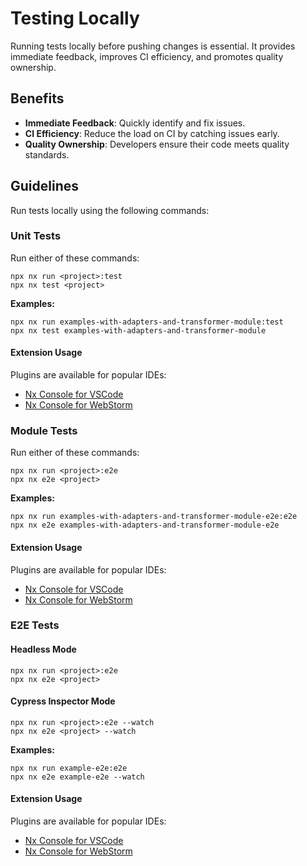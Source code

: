 # Testing Locally

Running tests locally before pushing changes is essential. It provides immediate feedback, improves CI efficiency, and promotes quality ownership.

## Benefits
- **Immediate Feedback**: Quickly identify and fix issues.
- **CI Efficiency**: Reduce the load on CI by catching issues early.
- **Quality Ownership**: Developers ensure their code meets quality standards.

## Guidelines
Run tests locally using the following commands:

### Unit Tests
Run either of these commands:

```shell
npx nx run <project>:test
npx nx test <project>
```

**Examples:**

```shell
npx nx run examples-with-adapters-and-transformer-module:test
npx nx test examples-with-adapters-and-transformer-module
```

#### Extension Usage
Plugins are available for popular IDEs:
- [Nx Console for VSCode](https://marketplace.visualstudio.com/items?itemName=nrwl.angular-console)
- [Nx Console for WebStorm](https://plugins.jetbrains.com/plugin/15101-nx-console-idea)

### Module Tests

Run either of these commands:

```shell
npx nx run <project>:e2e
npx nx e2e <project>
```

**Examples:**

```shell
npx nx run examples-with-adapters-and-transformer-module-e2e:e2e
npx nx e2e examples-with-adapters-and-transformer-module-e2e
```

#### Extension Usage
Plugins are available for popular IDEs:
- [Nx Console for VSCode](https://marketplace.visualstudio.com/items?itemName=nrwl.angular-console)
- [Nx Console for WebStorm](https://plugins.jetbrains.com/plugin/15101-nx-console-idea)

### E2E Tests

#### Headless Mode

```shell
npx nx run <project>:e2e
npx nx e2e <project>
```

#### Cypress Inspector Mode

```shell
npx nx run <project>:e2e --watch
npx nx e2e <project> --watch
```

**Examples:**

```shell
npx nx run example-e2e:e2e
npx nx e2e example-e2e --watch
```

#### Extension Usage
Plugins are available for popular IDEs:
- [Nx Console for VSCode](https://marketplace.visualstudio.com/items?itemName=nrwl.angular-console)
- [Nx Console for WebStorm](https://plugins.jetbrains.com/plugin/15101-nx-console-idea)
